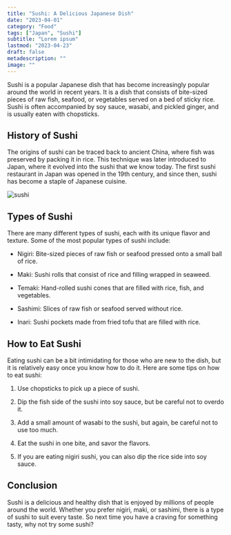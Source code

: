 ```yaml
---
title: "Sushi: A Delicious Japanese Dish"
date: "2023-04-01"
category: "Food"
tags: ["Japan", "Sushi"]
subtitle: "Lorem ipsum"
lastmod: "2023-04-23"
draft: false
metadescription: ""
image: ""
---
```


Sushi is a popular Japanese dish that has become increasingly popular around the world in recent years. It is a dish that consists of bite-sized pieces of raw fish, seafood, or vegetables served on a bed of sticky rice. Sushi is often accompanied by soy sauce, wasabi, and pickled ginger, and is usually eaten with chopsticks.

## History of Sushi

The origins of sushi can be traced back to ancient China, where fish was preserved by packing it in rice. This technique was later introduced to Japan, where it evolved into the sushi that we know today. The first sushi restaurant in Japan was opened in the 19th century, and since then, sushi has become a staple of Japanese cuisine.

![sushi](/images/blog/sushi.jpg)

## Types of Sushi

There are many different types of sushi, each with its unique flavor and texture. Some of the most popular types of sushi include:

- Nigiri: Bite-sized pieces of raw fish or seafood pressed onto a small ball of rice.

- Maki: Sushi rolls that consist of rice and filling wrapped in seaweed.

- Temaki: Hand-rolled sushi cones that are filled with rice, fish, and vegetables.

- Sashimi: Slices of raw fish or seafood served without rice.

- Inari: Sushi pockets made from fried tofu that are filled with rice.

## How to Eat Sushi

Eating sushi can be a bit intimidating for those who are new to the dish, but it is relatively easy once you know how to do it. Here are some tips on how to eat sushi:

1. Use chopsticks to pick up a piece of sushi.

2. Dip the fish side of the sushi into soy sauce, but be careful not to overdo it.

3. Add a small amount of wasabi to the sushi, but again, be careful not to use too much.

4. Eat the sushi in one bite, and savor the flavors.

5. If you are eating nigiri sushi, you can also dip the rice side into soy sauce.

## Conclusion

Sushi is a delicious and healthy dish that is enjoyed by millions of people around the world. Whether you prefer nigiri, maki, or sashimi, there is a type of sushi to suit every taste. So next time you have a craving for something tasty, why not try some sushi?
